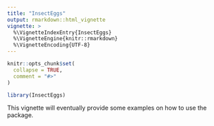 ```yaml
---
title: "InsectEggs"
output: rmarkdown::html_vignette
vignette: >
  %\VignetteIndexEntry{InsectEggs}
  %\VignetteEngine{knitr::rmarkdown}
  %\VignetteEncoding{UTF-8}
---
```


```r
knitr::opts_chunk$set(
  collapse = TRUE,
  comment = "#>"
)
```

```r
library(InsectEggs)
```

This vignette will eventually provide some examples on how to use the package.
